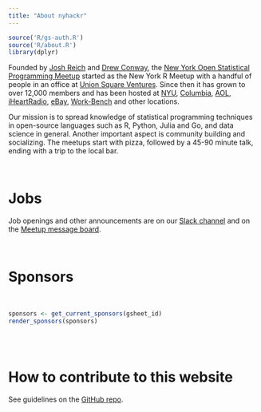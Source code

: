 ```yaml
---
title: "About nyhackr"
---
```


```r
source('R/gs-auth.R')
source('R/about.R')
library(dplyr)
```


Founded by [Josh Reich](https://www.meetup.com/nyhackr/members/8912279/?utm_source=nyhackr) and [Drew Conway](https://www.meetup.com/nyhackr/members/9179090/?utm_source=nyhackr), the [New York Open Statistical Programming Meetup](https://www.meetup.com/nyhackr/?utm_source=nyhackr) started as the New York R Meetup with a handful of people in an office at [Union Square Ventures](https://www.usv.com/?utm_source=nyhackr).  Since then it has grown to over 12,000 members and has been hosted at [NYU](https://www.nyu.edu?utm_source=nyhackr), [Columbia](https://www.columbia.edu?utm_source=nyhackr), [AOL](http://www.aol.com/?utm_source=nyhackr), [iHeartRadio](https://www.iheart.com?utm_source=nyhackr), [eBay](https://www.ebay.com?utm_source=nyhackr), [Work-Bench](https://www.work-bench.com?utm_source=nyhackr) and other locations.

Our mission is to spread knowledge of statistical programming techniques in open-source languages such as R, Python, Julia and Go, and data science in general. Another important aspect is community building and socializing.  The meetups start with pizza, followed by a 45-90 minute talk, ending with a trip to the local bar.

<br>

# Jobs

Job openings and other announcements are on our [<i class="fa fa-slack"></i> Slack channel](https://join.slack.com/t/nyhackr/shared_invite/zt-z14v6jw3-MIKDmEVqx~SGvn7OTRyPpg?utm_source=nyhackr) and on the [<i class="fa fa-meetup"></i> Meetup message board](https://www.meetup.com/nyhackr/messages/boards/?utm_source=nyhackr).


<br>

# Sponsors

<br>

```r
sponsors <- get_current_sponsors(gsheet_id)
render_sponsors(sponsors)
```

<br><br>

# How to contribute to this website

See guidelines on the [GitHub repo](https://github.com/nyhackr/nyhackr?utm_source=nyhackr).
